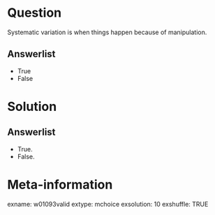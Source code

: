 Question
========
Systematic variation is when things happen because of manipulation.

Answerlist
----------
* True
* False


Solution
========

Answerlist
----------
* True.
* False.


Meta-information
================
exname: w01093valid
extype: mchoice
exsolution: 10
exshuffle: TRUE